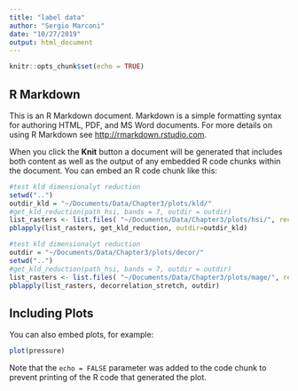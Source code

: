 ```yaml
---
title: "label data"
author: "Sergio Marconi"
date: "10/27/2019"
output: html_document
---
```


```r
knitr::opts_chunk$set(echo = TRUE)
```

## R Markdown

This is an R Markdown document. Markdown is a simple formatting syntax for authoring HTML, PDF, and MS Word documents. For more details on using R Markdown see <http://rmarkdown.rstudio.com>.

When you click the **Knit** button a document will be generated that includes both content as well as the output of any embedded R code chunks within the document. You can embed an R code chunk like this:

```r
#test kld dimensionalyt reduction
setwd("..")
outdir_kld = "~/Documents/Data/Chapter3/plots/kld/"
#get_kld_reduction(path_hsi, bands = 7, outdir = outdir)
list_rasters <- list.files( "~/Documents/Data/Chapter3/plots/hsi/", recursive = F, full.names = T, pattern = ".tif")
pblapply(list_rasters, get_kld_reduction, outdir=outdir_kld)

```

```r
#test kld dimensionalyt reduction
outdir = "~/Documents/Data/Chapter3/plots/decor/"
setwd("..")
#get_kld_reduction(path_hsi, bands = 7, outdir = outdir)
list_rasters <- list.files( "~/Documents/Data/Chapter3/plots/mage/", recursive = F, full.names = T, pattern = ".tif")
pblapply(list_rasters, decorrelation_stretch, outdir)
```

## Including Plots

You can also embed plots, for example:

```r
plot(pressure)
```

Note that the `echo = FALSE` parameter was added to the code chunk to prevent printing of the R code that generated the plot.
